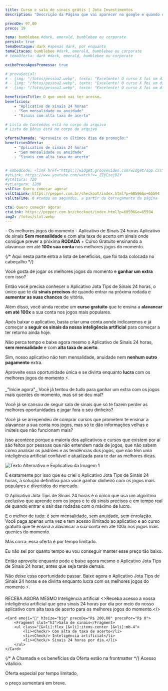 ```yaml
---
title: Curso e sala de sinais grátis | Jota Investimentos
description: "Descrição da Página que vai aparecer no google e quando o link for compratilhado no whatsapp, twitter, etc. Mantenha abaixo de 160 caracteres"

precoDe: 97,00
preco: 19

tema: bumblebee #dark, emerald, bumblebee ou corporate
persist: true
temaDestaque: dark #apenas dark, por enquanto
temaCitacao: bumblebee #dark, emerald, bumblebee ou corporate
# temaOferta: dark #dark, emerald, bumblebee ou corporate

exibePrecoAposPromessa: true

# provaSocial:
# - {img: "/fotos/pessoa2.webp", texto: "Excelente! O curso X foi um divisor de águas. Em apenas T meses, eu fui de A para B", nome: "Pessoa 1" }
# - {img: "/fotos/pessoa2.webp", texto: "Excelente! O curso X foi um divisor de águas. Em apenas T meses, eu fui de A para B", nome: "Pessoa 2" }
# - {img: "/fotos/pessoa1.webp", texto: "Excelente! O curso X foi um divisor de águas. Em apenas T meses, eu fui de A para B", nome: "Pessoa 3" }

beneficiosTitle: O que você vai ter acesso…
beneficios:
    - "Aplicativo de sinais 24 horas"
    - "Sem mensalidade ou anuidade"
    - "Sinais com alta taxa de acerto"

# Lista de Conteúdos está no corpo do arquivo
# Lista de Bônus está no corpo do arquivo

ofertaChamada: "Aproveite os últimos dias da promoção:"
beneficiosOferta:
    - "Aplicativo de sinais 24 horas"
    - "Sem mensalidade ou anuidade"
    - "Sinais com alta taxa de acerto"


# embedCode: <link href="https://widget.groovevideo.com/widget/app.css" rel="stylesheet"><groovevideo-widget id="209841" permalink="t7dvBoSkhivDJAX5fFLI"></groovevideo-widget><script src="https://widget.groovevideo.com/widget/app.js"></script>
#ytLink: https://www.youtube.com/watch?v=_ZZjEsejD2Y
#ytAltura: 720
#ytLargura: 1200
vslCta: Quero começar agora!
vslCtaLink: https://pepper.com.br/checkout/index.html?p=60596&o=65594
vslCtaTime: 0 #tempo em segundos, a partir do carregamento da página

cta: Quero começar agora!
ctaLink: https://pepper.com.br/checkout/index.html?p=60596&o=65594
img2: /fotos/slot.webp
---
```



<Layout frontmatter={frontmatter} >

<Fragment slot="pre-promessa">- Os melhores jogos do momento -</Fragment>
<Fragment slot="promessa">Aplicativo de Sinais 24 horas</Fragment>
<Fragment slot="subpromessa">Aplicativo de sinais <Degrade grad="blue">**Sem mensalidade**</Degrade> e com alta taxa de acerto em sinais onde consigue prever a próxima **RODADA** + <Degrade grad="yellow">Curso Gratuito</Degrade> ensinando a alavancar em até <Degrade grad="green">**100x sua conta**</Degrade> nos melhores jogos do momento.</Fragment>

{/* Aqui nesta parte entra a lista de benefícios, que foi toda colocada no cabeçalho */}

Você gosta de jogar os melhores jogos do momento e **ganhar um extra** com isso? 

Então você precisa conhecer o Aplicativo Jota Tips de Sinais 24 horas, o único que te dá **sinais precisos** de quando entrar na próxima rodada e **aumentar as suas chances** de vitória. 

Além disso, você ainda recebe um **curso gratuito** que te ensina a **alavancar em até 100x** a sua conta nos jogos mais populares. 

Após baixar o aplicativo, basta criar uma conta aonde indicaremos e já começar a **seguir os sinais da nossa inteligência artificial** para começar a ter retorno ainda hoje.

Não perca tempo e baixe agora mesmo o Aplicativo de Sinais 24 horas, **sem mensalidade** e com **alta taxa de acerto**. 

Sim, nosso aplicativo não tem mensalidade, anuidade nem **nenhum outro pagamento** extra.

Aproveite essa oportunidade única e se divirta enquanto **lucra** com os melhores jogos do momento ⚡.

<Fragment slot="citacao">
_"Inicie agora"_
</Fragment>

<Fragment slot="copy-logica">
Você já tentou de tudo para ganhar um extra com os jogos mais quentes do momento, mas só se deu mal?

Você já se cansou de seguir sala de sinais que só te fazem perder as melhores oportunidades e jogar fora o seu dinheiro?

Você já se arrependeu de comprar cursos que prometem te ensinar a alavancar a sua conta nos jogos, mas só te dão informações velhas e inúteis que não funcionam mais?

Isso acontece porque a maioria dos aplicativos e cursos que existem por aí são feitos por pessoas que não entendem nada de jogos, que não sabem como analisar os padrões e as tendências dos jogos, que não têm uma inteligência artificial confiável e atualizada para te dar as melhores dicas.

<img src="/fotos/print-cras.png" alt="Texto Alternativo e Explicativo da Imagem 1"/>

É exatamente por isso que eu criei o Aplicativo Jota Tips de Sinais 24 horas, a solução definitiva para você ganhar dinheiro com os jogos mais populares e divertidos do mercado.

O Aplicativo Jota Tips de Sinais 24 horas é o único que usa um algoritmo exclusivo que aprende com os jogos e te dá sinais precisos e em tempo real de quando entrar e sair das rodadas com o máximo de lucro.

E o melhor de tudo: é sem mensalidade, sem anuidade, sem enrolação. Você paga apenas uma vez e tem acesso ilimitado ao aplicativo e ao curso gratuito que te ensina a alavancar a sua conta em até 100x nos jogos mais quentes do momento.

Mas corra: essa oferta é por tempo limitado. 

Eu não sei por quanto tempo eu vou conseguir manter esse preço tão baixo. 

Então aproveite enquanto pode e baixe agora mesmo o Aplicativo Jota Tips de Sinais 24 horas, antes que seja tarde demais.

Não deixe essa oportunidade passar. Baixe agora o Aplicativo Jota Tips de Sinais 24 horas e se divirta enquanto lucra com os melhores jogos do momento ⚡.
</Fragment>

<Fragment slot="bonusTitulo">RECEBA AGORA MESMO</Fragment>
<Fragment slot="bonus">
    <Card emoji="👩🏾‍💻" h3size="big" precoDe="R$ 97,00" precoPor="R$ 0">
        <Fragment slot="h3">Inteligência artificial</Fragment>
        <>Receba acesso a nossa inteligência artificial que gera sinais 24 horas por dia por meio do nosso aplicativo com alta taxa de acerto para os melhores jogos do momento.</>
    </Card>

    <Card emoji="📩" h3size="big" precoDe="R$ 200,00" precoPor="R$ 0">
        <Fragment slot="h3">Sala de sinais</Fragment>
        <ul class="[&>li]:flex [&>li]:items-center [&>li]:mb-4">
            <li><Check/> Com alta de taxa de acerto</li>
            <li><Check/> Inteligência artificial</li>
            <li><Check/> Sinais 24 horas por dia.</li>
        </ul>
    </Card>

</Fragment>


{/* A Chamada e os benefícios da Oferta estão na frontmatter */}
<Fragment slot="textoAposCta">
Acesso vitalício.

Oferta especial por tempo limitado, 

o preço aumentará em breve.
</Fragment>






</Layout>